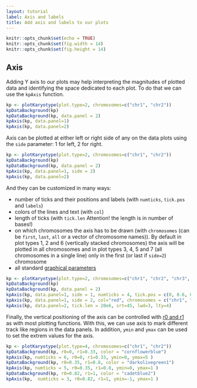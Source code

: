 ```yaml
---
layout: tutorial
label: Axis and labels
title: Add axis and labels to our plots
---
```


```r
knitr::opts_chunk$set(echo = TRUE)
knitr::opts_chunk$set(fig.width = 14)
knitr::opts_chunk$set(fig.height = 14)
```


## Axis

Adding Y axis to our plots may help interpreting the magnitudes of plotted data
and identifying the space dedicated to each plot. To do that we can use
the `kpAxis` function.

```r
kp <- plotKaryotype(plot.type=2, chromosomes=c("chr1", "chr2"))
kpDataBackground(kp)
kpDataBackground(kp, data.panel = 2)
kpAxis(kp, data.panel=1)
kpAxis(kp, data.panel=2)

```

Axis can be plotted at either left or right side of any on the data plots using
the `side` parameter: 1 for left, 2 for right.

```r
kp <- plotKaryotype(plot.type=2, chromosomes=c("chr1", "chr2"))
kpDataBackground(kp)
kpDataBackground(kp, data.panel = 2)
kpAxis(kp, data.panel=1, side = 2)
kpAxis(kp, data.panel=2)
```

And they can be customized in many ways: 

  * number of ticks and their positions and labels (with `numticks`, `tick.pos` and `labels`)
  * colors of the lines and text (with `col`)
  * length of ticks (with `tick.len` Attention! the length is in number of bases!)
  * on which chromosomes the axis has to be drawn (with `chromosomes` (can be `first`, `last`, `all` or a vector of chromosome names)). By default in plot types 1, 2 and 6 (vertically stacked chromosomes)
  the axis will be plotted in all chromosomes and in plot types 3, 4, 5 and 7 
  (all chromosomes in a single line) only in the first (or last if `side=2`) 
  chromosome
  * all standard [graphical parameters](https://www.statmethods.net/advgraphs/parameters.html)


```r
kp <- plotKaryotype(plot.type=2, chromosomes=c("chr1", "chr2", "chr3", "chr4"))
kpDataBackground(kp)
kpDataBackground(kp, data.panel = 2)
kpAxis(kp, data.panel=1, side = 1, numticks = 4, tick.pos = c(0, 0.6, 0.8, 1), labels = c("none", 0.6, 0.8, "all") )
kpAxis(kp, data.panel=1, side = 2, col="red", chromosomes = c("chr1", "chr3"))
kpAxis(kp, data.panel=2, tick.len = 20e6, srt=45, lwd=3, lty=4)
```
  
  
Finally, the vertical positioning of the axis can be controlled with 
[r0 and r1]({{ site.baseurl }}{% link Tutorial/DataPositioning/DataPositioning.md %}) 
as with most plotting functions. With this, we can use axis to mark different 
track like regions in the data panels. In addition, `ymin` and `ymax` can be 
used to set the extrem values for the axis.

```r
kp <- plotKaryotype(plot.type=4, chromosomes=c("chr1", "chr2"))
kpDataBackground(kp, r0=0, r1=0.33, color = "cornflowerblue")
kpAxis(kp, numticks = 6, r0=0, r1=0.33, ymin=0, ymax=5 )
kpDataBackground(kp, r0=0.35, r1=0.8, color = "darkolivegreen1")
kpAxis(kp, numticks = 5, r0=0.35, r1=0.8, ymin=0, ymax=1 )
kpDataBackground(kp, r0=0.82, r1=1, color = "cadetblue2")
kpAxis(kp,  numticks = 3, r0=0.82, r1=1, ymin=-1, ymax=1 )
```
  

